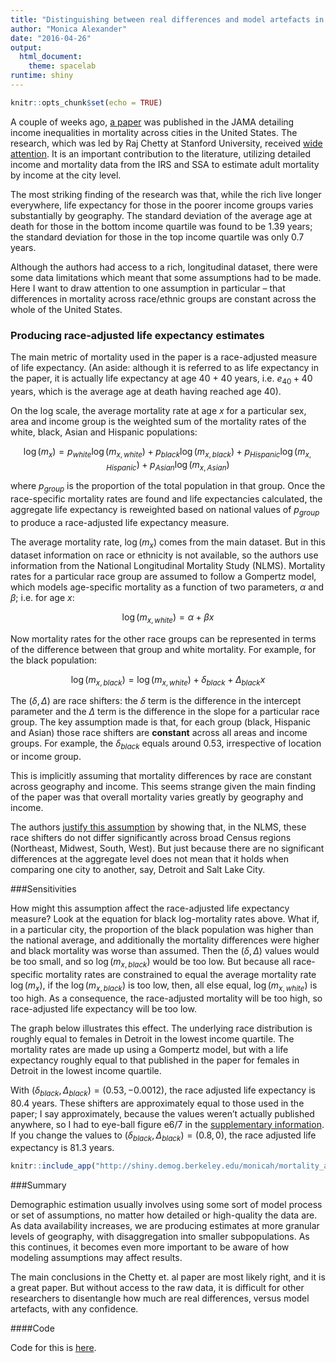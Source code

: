 ```yaml
---
title: "Distinguishing between real differences and model artefacts in mortality inequality research"
author: "Monica Alexander"
date: "2016-04-26"
output: 
  html_document: 
    theme: spacelab
runtime: shiny
---
```


```r
knitr::opts_chunk$set(echo = TRUE)
```

A couple of weeks ago, [a paper](http://jama.jamanetwork.com/article.aspx?articleId=2513561&guestAccessKey=4023ce75-d0fb-44de-bb6c-8a10a30a6173) was published in the JAMA detailing income inequalities in mortality across cities in the United States. The research, which was led by Raj Chetty at Stanford University, received [wide attention](http://www.nytimes.com/interactive/2016/04/11/upshot/for-the-poor-geography-is-life-and-death.html). It is an important contribution to the literature, utilizing detailed income and mortality data from the IRS and SSA to estimate adult mortality by income at the city level. 

The most striking finding of the research was that, while the rich live longer everywhere, life expectancy for those in the poorer income groups varies substantially by geography. The standard deviation of the average age at death for those in the bottom income quartile was found to be 1.39 years; the standard deviation for those in the top income quartile was only 0.7 years. 

Although the authors had access to a rich, longitudinal dataset, there were some data limitations which meant that some assumptions had to be made. Here I want to draw attention to one assumption in particular -- that differences in mortality across race/ethnic groups are constant across the whole of the United States.

### Producing race-adjusted life expectancy estimates

The main metric of mortality used in the paper is a race-adjusted measure of life expectancy. (An aside: although it is referred to as life expectancy in the paper, it is actually life expectancy at age 40 + 40 years, i.e.\ $e_{40} + 40$ years, which is the average age at death having reached age 40). 

On the log scale, the average mortality rate at age $x$ for a particular sex, area and income group is the weighted sum of the mortality rates of the white, black, Asian and Hispanic populations:

$$ \log(m_x) = p_{white} \log(m_{x,white}) +  p_{black} \log(m_{x,black}) +  p_{Hispanic} \log(m_{x,Hispanic}) +  p_{Asian} \log(m_{x,Asian}) $$

where $p_{group}$ is the proportion of the total population in that group. Once the race-specific mortality rates are found and life expectancies calculated, the aggregate life expectancy is reweighted based on national values of $p_{group}$ to produce a race-adjusted life expectancy measure. 

The average mortality rate, $\log(m_x)$ comes from the main dataset. But in this dataset information on race or ethnicity is not available, so the authors use information from the National Longitudinal Mortality Study (NLMS). Mortality rates for a particular race group are assumed to follow a Gompertz model, which models age-specific mortality as a function of two parameters, $\alpha$ and $\beta$; i.e.\ for age $x$:

$$ \log(m_{x,white}) = \alpha + \beta x $$

Now mortality rates for the other race groups can be represented in terms of the difference between that group and white mortality. For example, for the black population:

$$ \log(m_{x,black}) = \log(m_{x,white}) + \delta_{black} + \Delta_{black}x $$

The $(\delta, \Delta)$ are race shifters: the $\delta$ term is the difference in the intercept parameter and the $\Delta$ term is the difference in the slope for a particular race group. The key assumption made is that, for each group (black, Hispanic and Asian) those race shifters are **constant** across all areas and income groups. For example, the $\delta_{black}$ equals around 0.53, irrespective of location or income group. 

This is implicitly assuming that mortality differences by race are constant across geography and income. This seems strange given the main finding of the paper was that overall mortality varies greatly by geography and income. 

The authors [justify this assumption](https://healthinequality.org/documents/paper/healthineq_supplement.pdf) by showing that, in the NLMS, these race shifters do not differ significantly across broad Census regions (Northeast, Midwest, South, West). But just because there are no significant differences at the aggregate level does not mean that it holds when comparing one city to another, say, Detroit and Salt Lake City. 

###Sensitivities

How might this assumption affect the race-adjusted life expectancy measure? Look at the equation for black log-mortality rates above. What if, in a particular city, the proportion of the black population was higher than the national average, and additionally the mortality differences were higher and black mortality was worse than assumed. Then the $(\delta, \Delta)$ values would be too small, and so $\log(m_{x,black})$ would be too low. But because all race-specific mortality rates are constrained to equal the average mortality rate $\log(m_x)$, if the $\log(m_{x,black})$ is too low, then, all else equal, $\log(m_{x,white})$ is too high. As a consequence, the race-adjusted mortality will be too high, so race-adjusted life expectancy will be too low. 

The graph below illustrates this effect. The underlying race distribution is roughly equal to females in Detroit in the lowest income quartile. The mortality rates are made up using a Gompertz model, but with a life expectancy roughly equal to that published in the paper for females in Detroit in the lowest income quartile. 

With $(\delta_{black}, \Delta_{black}) = (0.53, -0.0012)$, the race adjusted life expectancy is 80.4 years. These shifters are approximately equal to those used in the paper; I say approximately, because the values weren't actually published anywhere, so I had to eye-ball figure e6/7 in the [supplementary information](https://healthinequality.org/documents/paper/healthineq_supplement.pdf). If you change the values to $(\delta_{black}, \Delta_{black}) = (0.8, 0)$, the race adjusted life expectancy is 81.3 years. 

```r


knitr::include_app("http://shiny.demog.berkeley.edu/monicah/mortality_app", height = "600px")

```


###Summary

Demographic estimation usually involves using some sort of model process or set of assumptions, no matter how detailed or high-quality the data are. As data availability increases, we are producing estimates at more granular levels of geography, with disaggregation into smaller subpopulations. As this continues, it becomes even more important to be aware of how modeling assumptions may affect results. 

The main conclusions in the Chetty et.\ al paper are most likely right, and it is a great paper. But without access to the raw data, it is difficult for other researchers to disentangle how much are real differences, versus model artefacts, with any confidence. 

####Code

Code for this is [here](https://github.com/MJAlexander).
